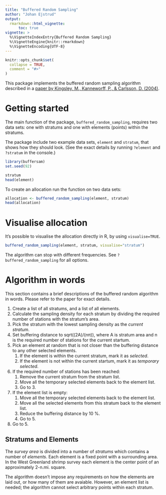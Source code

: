 ```yaml
---
title: "Buffered Random Sampling"
author: "Johan Ejstrud"
output:
  rmarkdown::html_vignette:
      toc: true
vignette: >
  %\VignetteIndexEntry{Buffered Random Sampling}
  %\VignetteEngine{knitr::rmarkdown}
  %\VignetteEncoding{UTF-8}
---
```


```r
knitr::opts_chunk$set(
  collapse = TRUE,
  comment = "#>"
)
```

This package implements the buffered random sampling algorithm described in a [paper by Kingsley, M., Kanneworff, P., & Carlsson, D. (2004)](https://academic.oup.com/icesjms/article/61/1/12/699744).

# Getting started
The main function of the package, `buffered_random_sampling`, requires two data sets: one with stratums and one with elements (points) within the stratums.

The package include two example data sets, `element` and `stratum`, that shows how they should look. (See the exact details by running `?element` and `?stratum` in the console.)

```r
library(buffersam)
set.seed(92)

stratum
head(element)
```

To create an allocation run the function on two data sets:
```r
allocation <- buffered_random_sampling(element, stratum)
head(allocation)
```

# Visualise allocation
It's possible to visualise the allocation directly in R, by using `visualise=TRUE`.

```r
buffered_random_sampling(element, stratum, visualise="stratum")
```

The algorithm can stop with different frequencies. See `?buffered_random_sampling` for all options.

# Algorithm in words
This section contains a brief descriptions of the buffered random algorithm in words. Please refer to the paper for exact details.

1. Create a list of all stratums, and a list of all elements.
1. Calculate the sampling density for each stratum by dividing the required number of stations with the stratum's area.
1. Pick the stratum with the lowest sampling density as the _current stratum_.
1. Set buffering distance to sqrt((2A)/(nπ)), where A is stratum area and n is the required number of stations for the current startum.
1. Pick an element at random that is not closer than the buffering distance to any other selected elements.
    1. If the element is within the current stratum, mark it as  _selected_.
    1. If the element is not within the current startum, mark it as _temporary selected_.     
1. If the required number of stations has been reached:
    1. Remove the current stratum from the stratum list.
    1. Move all the temporary selected elements back to the element list.
    1. Go to 3.
1. If the element list is empty:
    1. Move all the temporary selected elements back to the element list.
    1. Move all the selected elements from this stratum back to the element list.
    1. Reduce the buffering distance by 10 %.
    1. Go to 5.
1. Go to 5.


## Stratums and Elements
The _survey area_ is divided into a number of _stratums_ which contains a number of _elements_. Each element is a fixed point with a surrounding area. In the West Greenland shrimp survey each element is the center point of an approximately 2-n.mi. square.

The algorithm doesn't impose any requirements on how the elements are laid out, or how many of them are avaiable. However, an element list is needed; the algorithm cannot select arbitrary points within each stratum.
